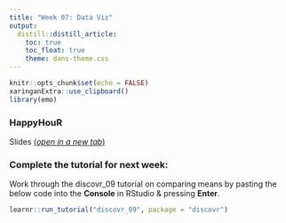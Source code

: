 ```yaml
---
title: "Week 07: Data Viz"
output:
  distill::distill_article:
    toc: true
    toc_float: true
    theme: dans-theme.css
---
```


```r
knitr::opts_chunk$set(echo = FALSE)
xaringanExtra::use_clipboard()
library(emo)
```

### HappyHouR 

Slides [(*open in a new tab*)](https://fundrmentals-slides.netlify.app/week_07/index.html){target="_blank"}
<!--

<iframe id="inlineFrameExample"
    title="Inline Frame Example"
    height="360"
    src="">
</iframe>
-->

### Complete the tutorial for next week: 

:::ojtask

Work through the discovr_09 tutorial on comparing means by pasting the below code into the **Console** in RStudio & pressing **Enter**.

```r

learnr::run_tutorial("discovr_09", package = "discovr")

```



:::

<br>